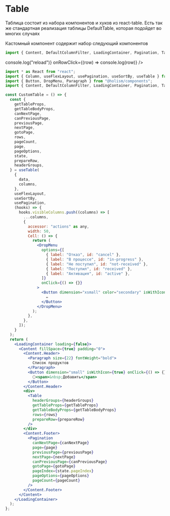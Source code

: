 
# Table

Таблица состоит из набора компонентов и хуков из react-table.
Есть так же стандартная реализация таблицы DefaultTable, которая подойдет во многих случаях

Кастомный компонент содержит набор следующий компонентов

```jsx
import { Content, DefaultColumnFilter, LoadingContainer, Pagination, Table } from "../../../src";
```

<ArgsTable component={DefaultTable} />

<Meta title="components/Table" component={DefaultTable} />

<Canvas>
    <Story name="Default">
      <DefaultTable
          data={[
                  {
                    name: "Иванов Иван Иванович",
                    login: "js@mail.ru",
                    email: "еееее@mail.ru",
                  },
                  {
                    name: "Петров Сергей Иванович",
                    login: "ts@mail.ru",
                    email: "ex@mail.ru",
                  },
                  {
                    name: "Иванов Иван Иванович",
                    login: "js@mail.ru",
                    email: "еееее@mail.ru",
                  },
                  {
                    name: "Петров Сергей Иванович",
                    login: "ts@mail.ru",
                    email: "ex@mail.ru",
                  },
                  {
                    name: "Иванов Иван Иванович",
                    login: "js@mail.ru",
                    email: "еееее@mail.ru",
                  },
                  {
                    name: "Петров Сергей Иванович",
                    login: "ts@mail.ru",
                    email: "ex@mail.ru",
                  },
                  {
                    name: "Иванов Иван Иванович",
                    login: "js@mail.ru",
                    email: "еееее@mail.ru",
                  },
                  {
                    name: "Петров Сергей Иванович",
                    login: "ts@mail.ru",
                    email: "ex@mail.ru",
                  },
                  {
                    name: "Иванов Иван Иванович",
                    login: "js@mail.ru",
                    email: "еееее@mail.ru",
                  },
                  {
                    name: "Петров Сергей Иванович",
                    login: "ts@mail.ru",
                    email: "ex@mail.ru",
                  },
                  {
                    name: "Иванов Иван Иванович",
                    login: "js@mail.ru",
                    email: "еееее@mail.ru",
                  },
                  {
                    name: "Петров Сергей Иванович",
                    login: "ts@mail.ru",
                    email: "ex@mail.ru",
                  },
                  {
                    name: "Иванов Иван Иванович",
                    login: "js@mail.ru",
                    email: "еееее@mail.ru",
                  },
                  {
                    name: "Петров Сергей Иванович",
                    login: "ts@mail.ru",
                    email: "ex@mail.ru",
                  },
                  {
                    name: "Иванов Иван Иванович",
                    login: "js@mail.ru",
                    email: "еееее@mail.ru",
                  },
                  {
                    name: "Петров Сергей Иванович",
                    login: "ts@mail.ru",
                    email: "ex@mail.ru",
                  },
                  {
                    name: "Иванов Иван Иванович",
                    login: "js@mail.ru",
                    email: "еееее@mail.ru",
                  },
                  {
                    name: "Петров Сергей Иванович",
                    login: "ts@mail.ru",
                    email: "ex@mail.ru",
                  },
                  {
                    name: "Иванов Иван Иванович",
                    login: "js@mail.ru",
                    email: "еееее@mail.ru",
                  },
                  {
                    name: "Петров Сергей Иванович",
                    login: "ts@mail.ru",
                    email: "ex@mail.ru",
                  },
                  {
                    name: "Иванов Иван Иванович",
                    login: "js@mail.ru",
                    email: "еееее@mail.ru",
                  },
                  {
                    name: "Петров Сергей Иванович",
                    login: "ts@mail.ru",
                    email: "ex@mail.ru",
                  },
                  {
                    name: "Иванов Иван Иванович",
                    login: "js@mail.ru",
                    email: "еееее@mail.ru",
                  },
                  {
                    name: "Петров Сергей Иванович",
                    login: "ts@mail.ru",
                    email: "ex@mail.ru",
                  },
                  {
                    name: "Иванов Иван Иванович",
                    login: "js@mail.ru",
                    email: "еееее@mail.ru",
                  },
                  {
                    name: "Петров Сергей Иванович",
                    login: "ts@mail.ru",
                    email: "ex@mail.ru",
                  },
                  {
                    name: "Иванов Иван Иванович",
                    login: "js@mail.ru",
                    email: "еееее@mail.ru",
                  },
                  {
                    name: "Петров Сергей Иванович",
                    login: "ts@mail.ru",
                    email: "ex@mail.ru",
                  },
                ]}
          columns={[
                     {
                       Header: "ФИО",
                       accessor: "name",
                       Filter: DefaultColumnFilter,
                     },
                     {
                       Header: "Логин",
                       accessor: "login",
                       Filter: DefaultColumnFilter,
                     },
                     {
                       Header: "Email",
                       accessor: "email",
                       Filter: DefaultColumnFilter,
                     },
                   ]}
          loading={false}
          reload={() => console.log("reload")}
          onRowClick={(row) => console.log(row)}
      />
    </Story>
</Canvas>

```jsx
import * as React from "react";
import { Column, useFlexLayout, usePagination, useSortBy, useTable } from "react-table";
import { Button, DropMenu, Paragraph } from "@holism/components";
import { Content, DefaultColumnFilter, LoadingContainer, Pagination, Table } from "../../../src";

const CustomTable = () => {
  const {
    getTableProps,
    getTableBodyProps,
    canNextPage,
    canPreviousPage,
    previousPage,
    nextPage,
    gotoPage,
    rows,
    pageCount,
    page,
    pageOptions,
    state,
    prepareRow,
    headerGroups,
  } = useTable(
    {
      data,
      columns,
    },
    useFlexLayout,
    useSortBy,
    usePagination,
    (hooks) => {
      hooks.visibleColumns.push((columns) => [
        ...columns,
        {
          accessor: "actions" as any,
          width: 50,
          Cell: () => {
            return (
              <DropMenu
                options={[
                  { label: "Отказ", id: "cancel" },
                  { label: "В процессе", id: "in-progress" },
                  { label: "Не поступил", id: "not-received" },
                  { label: "Поступил", id: "received" },
                  { label: "Активация", id: "active" },
                ]}
                onClick={() => {}}
              >
                <Button dimension="xsmall" color="secondary" isWithIcon={true}>
                  ✏️
                </Button>
              </DropMenu>
            );
          },
        },
      ]);
    }
  );
  return (
    <LoadingContainer loading={false}>
      <Content fillSpace={true} padding="0">
        <Content.Header>
          <Paragraph size={22} fontWeight="bold">
            Список продуктов
          </Paragraph>
          <Button dimension="small" isWithIcon={true} onClick={() => {}}>
            🌕<span>&nbsp;Добавить</span>
          </Button>
        </Content.Header>
        <div>
          <Table
            headerGroups={headerGroups}
            getTableProps={getTableProps}
            getTableBodyProps={getTableBodyProps}
            rows={rows}
            prepareRow={prepareRow}
          />
        </div>
        <Content.Footer>
          <Pagination
            canNextPage={canNextPage}
            page={page}
            previousPage={previousPage}
            nextPage={nextPage}
            canPreviousPage={canPreviousPage}
            gotoPage={gotoPage}
            pageIndex={state.pageIndex}
            pageOptions={pageOptions}
            pageCount={pageCount}
          />
        </Content.Footer>
      </Content>
    </LoadingContainer>
  );
};
```

<Canvas>
    <Story name="CustomTable">
      <CustomTable/>
    </Story>
</Canvas>

